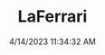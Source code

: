 ---
width: 4000
height: 6000
title: LaFerrari
description: A pair of LaFerrari's at Petrol Lounge.
date: 4/14/2023 11:34:32 AM
cameraMake: Sony
cameraModel: ILCE-7M3
lens: 24-70mm F2.8 DG DN | Art 019
settingsfStop: f/2.8
settingsISO: ISO 1000
settingsShutter: 1/50
settingsFocalLength: 48.4 mm
---